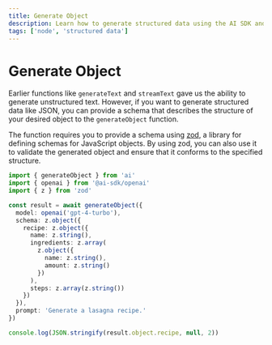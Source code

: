 ```yaml
---
title: Generate Object
description: Learn how to generate structured data using the AI SDK and Node
tags: ['node', 'structured data']
---
```


# Generate Object

Earlier functions like `generateText` and `streamText` gave us the ability to generate unstructured text. However, if you want to generate structured data like JSON, you can provide a schema that describes the structure of your desired object to the `generateObject` function.

The function requires you to provide a schema using [zod](https://zod.dev), a library for defining schemas for JavaScript objects. By using zod, you can also use it to validate the generated object and ensure that it conforms to the specified structure.

```ts file='index.ts'
import { generateObject } from 'ai'
import { openai } from '@ai-sdk/openai'
import { z } from 'zod'

const result = await generateObject({
  model: openai('gpt-4-turbo'),
  schema: z.object({
    recipe: z.object({
      name: z.string(),
      ingredients: z.array(
        z.object({
          name: z.string(),
          amount: z.string()
        })
      ),
      steps: z.array(z.string())
    })
  }),
  prompt: 'Generate a lasagna recipe.'
})

console.log(JSON.stringify(result.object.recipe, null, 2))
```
